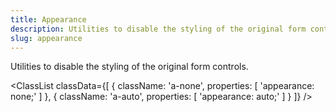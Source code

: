 ```yaml
---
title: Appearance
description: Utilities to disable the styling of the original form controls.
slug: appearance
---
```



Utilities to disable the styling of the original form controls.

<ClassList
  classData={[
    {
        className: 'a-none',
        properties: [
            'appearance: none;'
        ]
    },
    {
        className: 'a-auto',
        properties: [
            'appearance: auto;'
        ]
    }
  ]}
/>